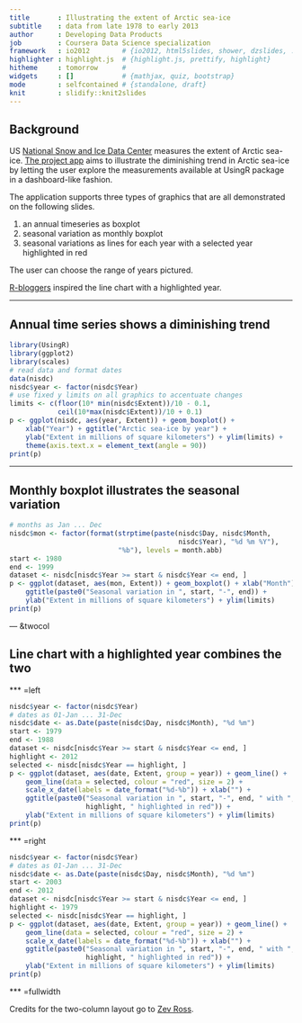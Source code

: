 ```yaml
---
title       : Illustrating the extent of Arctic sea-ice
subtitle    : data from late 1978 to early 2013
author      : Developing Data Products
job         : Coursera Data Science specialization
framework   : io2012        # {io2012, html5slides, shower, dzslides, ...}
highlighter : highlight.js  # {highlight.js, prettify, highlight}
hitheme     : tomorrow      # 
widgets     : []            # {mathjax, quiz, bootstrap}
mode        : selfcontained # {standalone, draft}
knit        : slidify::knit2slides
---
```


<!-- change the greenish title slide to blueish (for ice) -->
<style>
.title-slide {
  background-color: #CCE5FF;
}
.title-slide hgroup > h1, 
.title-slide hgroup > h2 {
  color: #004C99;
}
</style>

## Background

US [National Snow and Ice Data Center](http://nsidc.org/) measures the extent of Arctic sea-ice. [The project app](https://johanna.shinyapps.io/Project) aims to illustrate the diminishing trend in Arctic sea-ice by letting the user explore the measurements available at UsingR package in a dashboard-like fashion.

The application supports three types of graphics that are all demonstrated on the following slides.

1. an annual timeseries as boxplot 
2. seasonal variation as monthly boxplot
3. seasonal variations as lines for each year with a selected year highlighted in red

The user can choose the range of years pictured.

[R-bloggers](http://www.r-bloggers.com/arctic-sea-ice-at-lowest-levels-since-observations-began/) inspired the line chart with a highlighted year.

--- 

## Annual time series shows a diminishing trend

```r
library(UsingR)
library(ggplot2)
library(scales)
# read data and format dates
data(nisdc)
nisdc$year <- factor(nisdc$Year)
# use fixed y limits on all graphics to accentuate changes
limits <- c(floor(10* min(nisdc$Extent))/10 - 0.1,
            ceil(10*max(nisdc$Extent))/10 + 0.1)
p <- ggplot(nisdc, aes(year, Extent)) + geom_boxplot() +
    xlab("Year") + ggtitle("Arctic sea-ice by year") +
    ylab("Extent in millions of square kilometers") + ylim(limits) +
    theme(axis.text.x = element_text(angle = 90))
print(p)
```

---- 

## Monthly boxplot illustrates the seasonal variation

```r
# months as Jan ... Dec
nisdc$mon <- factor(format(strptime(paste(nisdc$Day, nisdc$Month,
                                          nisdc$Year), "%d %m %Y"),
                           "%b"), levels = month.abb)
start <- 1980
end <- 1999
dataset <- nisdc[nisdc$Year >= start & nisdc$Year <= end, ]
p <- ggplot(dataset, aes(mon, Extent)) + geom_boxplot() + xlab("Month") +
    ggtitle(paste0("Seasonal variation in ", start, "-", end)) +
    ylab("Extent in millions of square kilometers") + ylim(limits)
print(p)
```

--- &twocol

## Line chart with a highlighted year combines the two

*** =left
```r
nisdc$year <- factor(nisdc$Year)
# dates as 01-Jan ... 31-Dec
nisdc$date <- as.Date(paste(nisdc$Day, nisdc$Month), "%d %m")
start <- 1979
end <- 1988
dataset <- nisdc[nisdc$Year >= start & nisdc$Year <= end, ]
highlight <- 2012
selected <- nisdc[nisdc$Year == highlight, ]
p <- ggplot(dataset, aes(date, Extent, group = year)) + geom_line() +
    geom_line(data = selected, colour = "red", size = 2) +
    scale_x_date(labels = date_format("%d-%b")) + xlab("") + 
    ggtitle(paste0("Seasonal variation in ", start, "-", end, " with ", 
                   highlight, " highlighted in red")) +
    ylab("Extent in millions of square kilometers") + ylim(limits)
print(p)
```

*** =right

```r
nisdc$year <- factor(nisdc$Year)
# dates as 01-Jan ... 31-Dec
nisdc$date <- as.Date(paste(nisdc$Day, nisdc$Month), "%d %m")
start <- 2003
end <- 2012
dataset <- nisdc[nisdc$Year >= start & nisdc$Year <= end, ]
highlight <- 1979
selected <- nisdc[nisdc$Year == highlight, ]
p <- ggplot(dataset, aes(date, Extent, group = year)) + geom_line() +
    geom_line(data = selected, colour = "red", size = 2) +
    scale_x_date(labels = date_format("%d-%b")) + xlab("") + 
    ggtitle(paste0("Seasonal variation in ", start, "-", end, " with ", 
                   highlight, " highlighted in red")) +
    ylab("Extent in millions of square kilometers") + ylim(limits)
print(p)
```

*** =fullwidth

Credits for the two-column layout go to [Zev Ross](http://zevross.com/blog/2014/11/19/creating-elegant-html-presentations-that-feature-r-code/).
